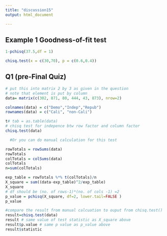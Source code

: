 ```yaml
---
title: "discussion15"
output: html_document

---
```


## Example 1 Goodness-of-fit test
```r
1-pchisq(37.5,df = 1)

chisq.test(x = c(30,70), p = c(0.6,0.4))

```





## Q1 (pre-Final Quiz)

```r

# put this into matrix 2 by 3 as given in the question
# note that element is put by column 
data= matrix(c(302, 871, 80, 444, 43, 873), nrow=2)

colnames(data) = c("Demo","Indep","Repub")
rownames(data) = c("Cali", "non-Cali")

t# tab = as.table(data)
# chisq test for indepence btw row factor and column factor
chisq.test(data) 

  #Or you can do manual calculation for this test

rowTotals = rowSums(data)
rowTotals
colTotals = colSums(data)
colTotals
n=sum(colTotals)

exp_table = rowTotals %*% t(colTotals)/n 
X_square = sum((data-exp_table)^2/exp_table)
X_square 
# df should be (no. of rows-1)*(no. of cols -1) =2
p_value = pchisq(X_square, df=2, lower.tail=FALSE )
p_value

#compare the result from manual calcuation to ouput from chisq.test()
result=chisq.test(data)
result # same value of test statistic as X_square above
result$p.value # same p value as p_value above
result$statistic


```



